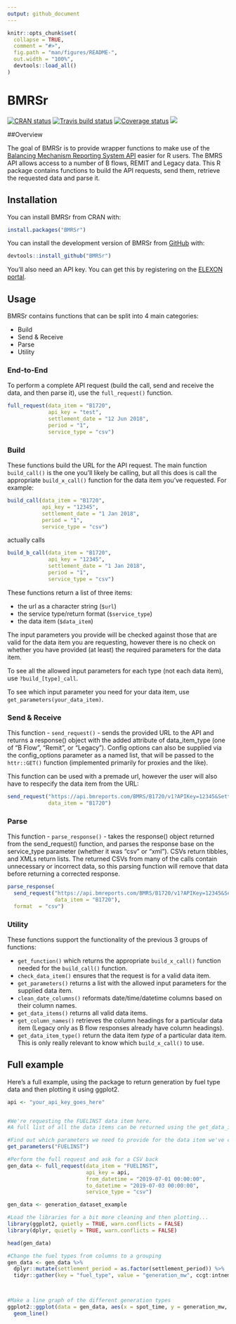 ```yaml
---
output: github_document
---
```


<!-- README.md is generated from README.Rmd. Please edit that file -->

```r
knitr::opts_chunk$set(
  collapse = TRUE,
  comment = "#>",
  fig.path = "man/figures/README-",
  out.width = "100%",
  devtools::load_all()
)
```
# BMRSr

[![CRAN status](https://www.r-pkg.org/badges/version/BMRSr)](https://cran.r-project.org/package=BMRSr)
[![Travis build status](https://travis-ci.org/ARawles/BMRSr.svg?branch=master)](https://travis-ci.org/ARawles/BMRSr)
[![Coverage status](https://codecov.io/gh/ARawles/BMRSr/branch/master/graph/badge.svg)](https://codecov.io/github/ARawles/BMRSr?branch=master)
[![](https://cranlogs.r-pkg.org/badges/BMRSr)](https://cran.rstudio.com/web/packages/BMRSr/index.html)


##Overview

The goal of BMRSr is to provide wrapper functions to make use of the [Balancing Mechanism Reporting System API](https://www.elexon.co.uk/wp-content/uploads/2017/06/bmrs_api_data_push_user_guide_v1.1.pdf) easier for R users. The BMRS API allows access to a number of B flows, REMIT and Legacy data. This R package contains functions to build the API requests, send them, retrieve the requested data and parse it.

## Installation

You can install BMRSr from CRAN with:

``` r
install.packages("BMRSr")
```

You can install the development version of BMRSr from [GitHub](https://github.com/ARawles/BMRSr) with:

``` r
devtools::install_github("BMRSr")
```

You'll also need an API key. You can get this by registering on the [ELEXON portal](https://www.elexonportal.co.uk).

## Usage

BMRSr contains functions that can be split into 4 main categories:

* Build
* Send & Receive
* Parse
* Utility

### End-to-End

To perform a complete API request (build the call, send and receive the data, and then parse it), use the `full_request()` function.

```r
full_request(data_item = "B1720",
             api_key = "test",
             settlement_date = "12 Jun 2018",
             period = "1",
             service_type = "csv")
```

### Build

These functions build the URL for the API request. The main function `build_call()` is the one you'll likely be calling, but all this does is call the appropriate `build_x_call()` function for the data item you've requested. For example:


```r
build_call(data_item = "B1720",
           api_key = "12345",
           settlement_date = "1 Jan 2018",
           period = "1",
           service_type = "csv")
```

actually calls

```r
build_b_call(data_item = "B1720",
             api_key = "12345",
             settlement_date = "1 Jan 2018",
             period = "1",
             service_type = "csv")
```

These functions return a list of three items:

* the url as a character string (`$url`)
* the service type/return format (`$service_type`)
* the data item (`$data_item`)


The input parameters you provide will be checked against those that are valid for the data item you are requesting, however there is no check on whether you have provided (at least) the required parameters for the data item.

To see all the allowed input parameters for each type (not each data item), use `?build_[type]_call`.

To see which input parameter you need for your data item, use `get_parameters(your_data_item)`.


### Send & Receive

This function - `send_request()` - sends the provided URL to the API and returns a response() object with the added attribute of data_item_type (one of "B Flow", "Remit", or "Legacy"). Config options can also be supplied via the config_options parameter as a named list, that will be passed to the `httr::GET()` function (implemented primarily for proxies and the like).

This function can be used with a premade url, however the user will also have to respecify the data item from the URL:

```r
send_request("https://api.bmreports.com/BMRS/B1720/v1?APIKey=12345&SettlementDate=2018-01-01&Period=1&ServiceType=csv",
             data_item = "B1720")
```

### Parse

This function - `parse_response()` - takes the response() object returned from the send_request() function, and parses the response base on the service_type parameter (whether it was "csv" or "xml"). CSVs return tibbles, and XMLs return lists. The returned CSVs from many of the calls contain unnecessary or incorrect data, so this parsing function will remove that data before returning a corrected response.

```r
parse_response(
  send_request("https://api.bmreports.com/BMRS/B1720/v1?APIKey=12345&SettlementDate=2018-01-01&Period=1&ServiceType=csv",
               data_item = "B1720"),
  format  = "csv")
```


### Utility

These functions support the functionality of the previous 3 groups of functions:

* `get_function()` which returns the appropriate `build_x_call()` function needed for the `build_call()` function.
* `check_data_item()` ensures that the request is for a valid data item.
* `get_parameters()` returns a list with the allowed input parameters for the supplied data item.
* `clean_date_columns()` reformats date/time/datetime columns based on their column names.
* `get_data_items()` returns all valid data items.
* `get_column_names()` retrieves the column headings for a particular data item (Legacy only as B flow responses already have column headings).
* `get_data_item_type()` return the data item _type_ of a particular data item. This is only really relevant to know which `build_x_call()` to use.


## Full example

Here's a full example, using the package to return generation by fuel type data and then plotting it using ggplot2.

```r

api <- "your_api_key_goes_here"


#We're requesting the FUELINST data item here.
#A full list of all the data items can be returned using the get_data_items() function

#Find out which parameters we need to provide for the data item we've chosen...
get_parameters("FUELINST")
```

```r
#Perform the full request and ask for a CSV back
gen_data <- full_request(data_item = "FUELINST",
                         api_key = api,
                         from_datetime = "2019-07-01 00:00:00",
                         to_datetime = "2019-07-03 00:00:00",
                         service_type = "csv")
```


```r
gen_data <- generation_dataset_example
```

```r
#Load the libraries for a bit more cleaning and then plotting...
library(ggplot2, quietly = TRUE, warn.conflicts = FALSE)
library(dplyr, quietly = TRUE, warn.conflicts = FALSE)

head(gen_data)

#Change the fuel types from columns to a grouping
gen_data <- gen_data %>%
  dplyr::mutate(settlement_period = as.factor(settlement_period)) %>%
  tidyr::gather(key = "fuel_type", value = "generation_mw", ccgt:intnem)



#Make a line graph of the different generation types
ggplot2::ggplot(data = gen_data, aes(x = spot_time, y = generation_mw, colour = fuel_type)) +
  geom_line()
```

